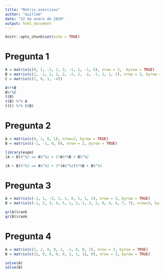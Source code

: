 ```yaml
---
title: "Matrix_exercises"
author: "Guillem"
date: "22 de enero de 2020"
output: html_document
---
```


```r
knitr::opts_chunk$set(echo = TRUE)
```

# Pregunta 1

```r
A = matrix(c(0, 1, -2, 2, 3, -1, 1, -1, 5), nrow = 3,  byrow = TRUE)
B = matrix(c(1, -1, 2, 1, 2, -2, 2, -2, -1, 2, 1, 2), nrow = 3, byrow = TRUE)
C = matrix(c(2, 0, 1, -4))

A%*%B
B%*%C
t(B)
t(B) %*% A
t(C) %*% t(B)
```

# Pregunta 2

```r
A = matrix(c(0, 1, 0, 1), nrow=2, byrow = TRUE)
B = matrix(c(-1, -1, 0, 0), nrow = 2, byrow = TRUE)

library(expm)
(A + B)%^%2 == A%^%2 + 2*A%*%B + B%^%2

(A + B)%^%3 == A%^%3 + 3*(A%^%2)%*%B + B%^%3
```
# Pregunta 3

```r
A = matrix(c(-1, 1, -2, 1, 1, 0, 2, 1, 1), nrow = 3, byrow = TRUE)
B = matrix(c(-1, 2, 3, 4, 5, 1, 2, 1, 3, 2, 0, 4, 4, 7, 7), nrow=3, byrow = TRUE)

qr(A)$rank
qr(B)$rank
```

# Pregunta 4

```r
A = matrix(c(1, 2, 0, 0, 1, -1, 0, 0, 2), nrow = 3, byrow = TRUE)
B = matrix(c(1i, 0, 0, 0, 0, 1, 1, 1i, 0), nrow = 3, byrow = TRUE)

solve(A)
solve(B)
```

